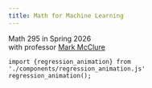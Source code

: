 ```yaml
---
title: Math for Machine Learning
---
```


::: {.grid}
::::: {.g-col-8}
Math 295 in Spring 2026  
with professor [Mark McClure](https://marksmath.org/)
:::::
::::: {.g-col-4 .hide-small}
```ojs
import {regression_animation} from './components/regression_animation.js'
regression_animation();
```
:::::
:::
